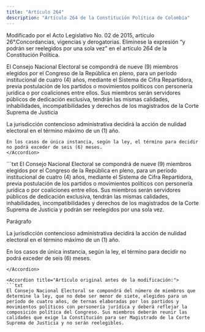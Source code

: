 ```yaml
---
title: "Artículo 264"
description: "Artículo 264 de la Constitución Política de Colombia"
---
```


<Warning>Modificado por el Acto Legislativo No. 02 de 2015, artículo 26°.Concordancias, vigencias y derogatorias. Elimínese la expresión “y podrán ser reelegidos por una sola vez” en el artículo 264 de la Constitución Política.</Warning>

El Consejo Nacional Electoral se compondrá de nueve (9) miembros elegidos por el Congreso de la República en pleno, para un período institucional de cuatro (4) años, mediante el Sistema de Cifra Repartidora, previa postulación de los partidos o movimientos políticos con personería jurídica o por coaliciones entre ellos. Sus miembros serán servidores públicos de dedicación exclusiva, tendrán las mismas calidades, inhabilidades, incompatibilidades y derechos de los magistrados de la Corte Suprema de Justicia 

  <AccordionGroup>
    <Accordion
        title="Parágrafo"
        defaultOpen
    >
    La jurisdicción contencioso administrativa decidirá la acción de nulidad electoral en el término máximo de un (1) año. 

    En los casos de única instancia, según la ley, el término para decidir no podrá exceder de seis (6) meses. 
    </Accordion>
</AccordionGroup>


<Accordion title="Artículo Modificado por el Acto Legislativo No. 01 de 2003, artículo 14°. El artículo 264 de la Constitución Política quedará así:">
```txt
El Consejo Nacional Electoral se compondrá de nueve (9) miembros
elegidos por el Congreso de la República en pleno, para un período
institucional de cuatro (4) años, mediante el Sistema de Cifra
Repartidora, previa postulación de los partidos o movimientos
políticos con personería jurídica o por coaliciones entre ellos. Sus
miembros serán servidores públicos de dedicación exclusiva, tendrán
las mismas calidades, inhabilidades, incompatibilidades y derechos de
los magistrados de la Corte Suprema de Justicia y podrán ser
reelegidos por una sola vez.

Parágrafo

La jurisdicción contencioso administrativa decidirá la acción de
nulidad electoral en el término máximo de un (1) año.

En los casos de única instancia, según la ley, el término para decidir
no podrá exceder de seis (6) meses.
```
</Accordion>

<Accordion title="Artículo original antes de la modificación:">
```txt
El Consejo Nacional Electoral se compondrá del número de miembros que
determine la ley, que no debe ser menor de siete, elegidos para un
período de cuatro años, de ternas elaboradas por los partidos y
movimientos políticos con personería jurídica y deberá reflejar la
composición política del Congreso. Sus miembros deberán reunir las
calidades que exige la Constitución para ser Magistrado de la Corte
Suprema de Justicia y no serán reelegibles.
```
</Accordion>
